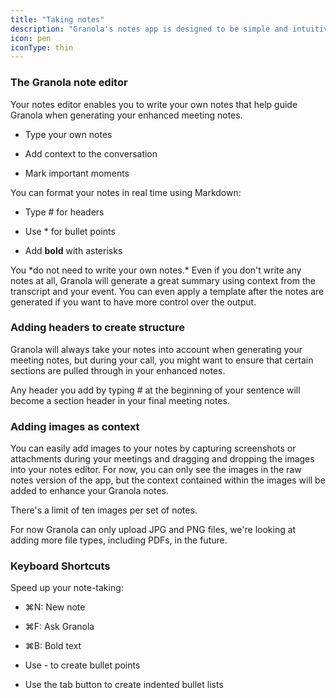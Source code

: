 ```yaml
---
title: "Taking notes"
description: "Granola's notes app is designed to be simple and intuitive"
icon: pen
iconType: thin
---
```


### The Granola note editor

Your notes editor enables you to write your own notes that help guide Granola when generating your enhanced meeting notes.&#x20;

* Type your own notes

* Add context to the conversation

* Mark important moments

You can format your notes in real time using Markdown:&#x20;

* Type # for headers

* Use \* for bullet points

* Add **bold** with asterisks


<Info>
  You *do not need to write your own notes.* Even if you don't write any notes at all, Granola will generate a great summary using context from the transcript and your event. You can even apply a template after the notes are generated if you want to have more control over the output.
</Info>

### Adding headers to create structure

Granola will always take your notes into account when generating your meeting notes, but during your call, you might want to ensure that certain sections are pulled through in your enhanced notes.&#x20;

Any header you add by typing # at the beginning of your sentence will become a section header in your final meeting notes.&#x20;

### Adding images as context

You can easily add images to your notes by capturing screenshots or attachments during your meetings and dragging and dropping the images into your notes editor. For now, you can only see the images in the raw notes version of the app, but the context contained within the images will be added to enhance your Granola notes.&#x20;

There's a limit of ten images per set of notes.&#x20;

<Info>
  For now Granola can only upload JPG and PNG files, we're looking at adding more file types, including PDFs, in the future.
</Info>

### Keyboard Shortcuts

Speed up your note-taking:

* ⌘N: New note

* ⌘F: Ask Granola

* ⌘B: Bold text

* Use - to create bullet points

* Use the tab button to create indented bullet lists